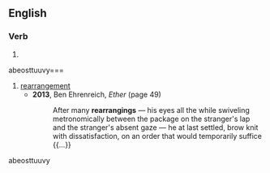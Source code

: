 ==English==

===Verb===
{{head|en|present participle}}

# {{present participle of|rearrange|lang=en|nocat=1}}

abeosttuuvy===
{{en-noun}}

# [[rearrangement]]
#* '''2013''', Ben Ehrenreich, ''Ether'' (page 49)
#*: After many '''rearrangings''' — his eyes all the while swiveling metronomically between the package on the stranger's lap and the stranger's absent gaze — he at last settled, brow knit with dissatisfaction, on an order that would temporarily suffice {{...}}
abeosttuuvy